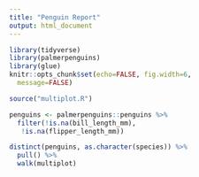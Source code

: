 ```yaml
---
title: "Penguin Report"
output: html_document
---
```

  
```r
library(tidyverse)
library(palmerpenguins)
library(glue)
knitr::opts_chunk$set(echo=FALSE, fig.width=6, 
  message=FALSE)

source("multiplot.R")

penguins <- palmerpenguins::penguins %>% 
  filter(!is.na(bill_length_mm),  
   !is.na(flipper_length_mm))
```

```r
distinct(penguins, as.character(species)) %>% 
  pull() %>% 
  walk(multiplot)
```
